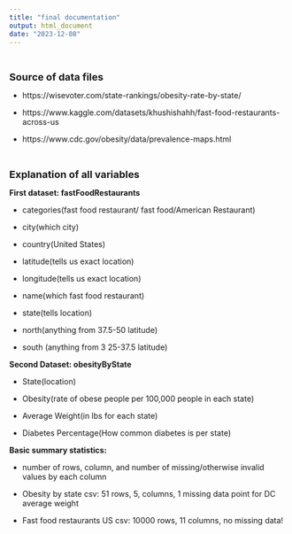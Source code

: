 ---
title: "final documentation"
output: html_document
date: "2023-12-08"
---

&nbsp;

<font size="4">  **Source of data files** </font>

- https://wisevoter.com/state-rankings/obesity-rate-by-state/

- https://www.kaggle.com/datasets/khushishahh/fast-food-restaurants-across-us

- https://www.cdc.gov/obesity/data/prevalence-maps.html

&nbsp;

<font size="4">  **Explanation of all variables** </font>

**First dataset: fastFoodRestaurants**
	
- categories(fast food restaurant/ fast food/American Restaurant)	

- city(which city)

- country(United States)

- latitude(tells us exact location)

- longitude(tells us exact location)

- name(which fast food restaurant)

- state(tells location)

- north(anything from 37.5-50 latitude)

- south (anything from 3 25-37.5 latitude)


**Second Dataset: obesityByState**

- State(location)

- Obesity(rate of obese people per 100,000 people in each state)

- Average Weight(in lbs for each state)

- Diabetes Percentage(How common diabetes is per state)


**Basic summary statistics: **

- number of rows, column, and number of missing/otherwise invalid values by each column

- Obesity by state csv: 51 rows, 5, columns, 1 missing data point for DC average weight

- Fast food restaurants US csv: 10000 rows, 11 columns, no missing data!

